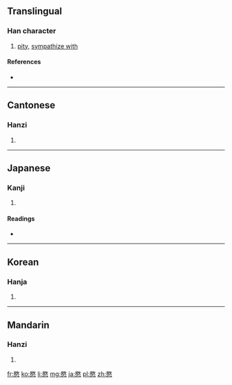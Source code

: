 ==Translingual==

===Han character===
{{Han char|rn=61|rad=心|as=09|sn=13|four=7833<sub>4</sub>|canj=口大心 (RKP)}}

# [[pity]], [[sympathize with]]

====References====
* {{Han ref|kx=0394.190|dkj=10919|dj=0730.260|hdz=42325.070|uh=610D|ud=24845|bh=B75D|bd=46941}}

----

==Cantonese==

===Hanzi===
{{yue-hanzi|jyut=|y=man5}}

# {{defn|lang=yue|sort=心09}}

----

==Japanese==

===Kanji===
{{ja-kanji|grade=|rs=心09}}

# {{defn|lang=ja|sort=心09}}

====Readings====
* {{ja-readings|on=[[びん]] (bin), [[みん]] (min)|kun=[[あわれむ]] (awaremu)}}

----

==Korean==

===Hanja===
{{ko-hanja|hangeul=민|eumhun=|rv=min|mr=min|y=min}}

# {{defn|lang=ko|sort=心09}}

----

==Mandarin==

===Hanzi===
{{cmn-hanzi|pin=[[mǐn]] ([[min3]])|wg=min<sup>3</sup>}}

# {{defn|lang=cmn|sort=心09}}

[[fr:愍]]
[[ko:愍]]
[[li:愍]]
[[mg:愍]]
[[ja:愍]]
[[pl:愍]]
[[zh:愍]]